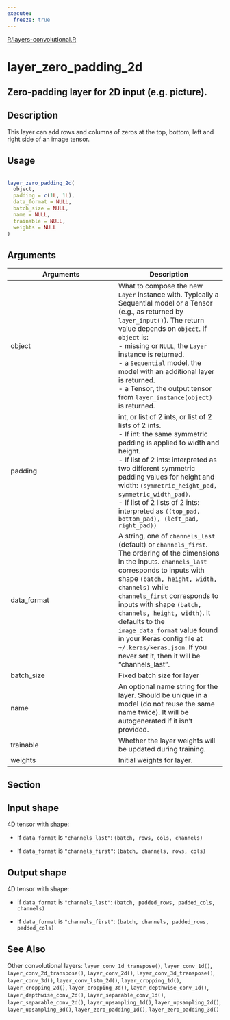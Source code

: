 ```yaml
---
execute:
  freeze: true
---
```


[R/layers-convolutional.R](https://github.com/rstudio/keras//blob/main/R/layers-convolutional.R#L1089) 

# layer_zero_padding_2d

## Zero-padding layer for 2D input (e.g. picture).

## Description
 This layer can add rows and columns of zeros at the top, bottom, left and right side of an image tensor. 


## Usage
```r
 
layer_zero_padding_2d( 
  object, 
  padding = c(1L, 1L), 
  data_format = NULL, 
  batch_size = NULL, 
  name = NULL, 
  trainable = NULL, 
  weights = NULL 
) 
```

## Arguments
|Arguments|Description|
|---|---|
| object | What to compose the new `Layer` instance with. Typically a Sequential model or a Tensor (e.g., as returned by `layer_input()`). The return value depends on `object`. If `object` is:  <br>- missing or `NULL`, the `Layer` instance is returned. <br>- a `Sequential` model, the model with an additional layer is returned. <br>- a Tensor, the output tensor from `layer_instance(object)` is returned.  |
| padding | int, or list of 2 ints, or list of 2 lists of 2 ints.  <br>- If int: the same symmetric padding is applied to width and height. <br>- If list of 2 ints: interpreted as two different symmetric padding values for height and width: `(symmetric_height_pad, symmetric_width_pad)`. <br>- If list of 2 lists of 2 ints: interpreted as `((top_pad, bottom_pad), (left_pad, right_pad))`  |
| data_format | A string, one of `channels_last` (default) or `channels_first`. The ordering of the dimensions in the inputs. `channels_last` corresponds to inputs with shape `(batch, height, width, channels)` while `channels_first` corresponds to inputs with shape `(batch, channels, height, width)`. It defaults to the `image_data_format` value found in your Keras config file at `~/.keras/keras.json`. If you never set it, then it will be "channels_last". |
| batch_size | Fixed batch size for layer |
| name | An optional name string for the layer. Should be unique in a model (do not reuse the same name twice). It will be autogenerated if it isn't provided. |
| trainable | Whether the layer weights will be updated during training. |
| weights | Initial weights for layer. |


## Section

## Input shape

  4D tensor with shape:  

- If `data_format` is `"channels_last"`: `(batch, rows, cols, channels)` 

- If `data_format` is `"channels_first"`: `(batch, channels, rows, cols)` 

 

## Output shape

  4D tensor with shape:  

- If `data_format` is `"channels_last"`: `(batch, padded_rows, padded_cols, channels)` 

- If `data_format` is `"channels_first"`: `(batch, channels, padded_rows, padded_cols)` 

 




## See Also
 Other convolutional layers:  `layer_conv_1d_transpose()`, `layer_conv_1d()`, `layer_conv_2d_transpose()`, `layer_conv_2d()`, `layer_conv_3d_transpose()`, `layer_conv_3d()`, `layer_conv_lstm_2d()`, `layer_cropping_1d()`, `layer_cropping_2d()`, `layer_cropping_3d()`, `layer_depthwise_conv_1d()`, `layer_depthwise_conv_2d()`, `layer_separable_conv_1d()`, `layer_separable_conv_2d()`, `layer_upsampling_1d()`, `layer_upsampling_2d()`, `layer_upsampling_3d()`, `layer_zero_padding_1d()`, `layer_zero_padding_3d()` 

